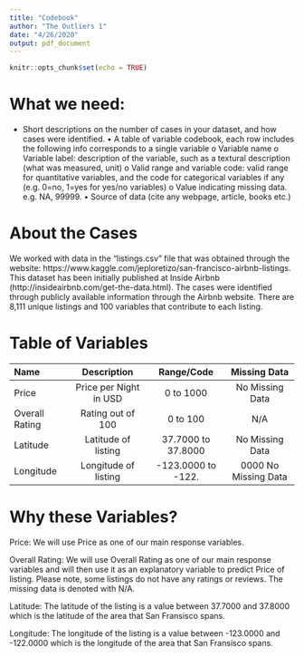```yaml
---
title: "Codebook"
author: "The Outliers 1"
date: "4/26/2020"
output: pdf_document
---
```


```r
knitr::opts_chunk$set(echo = TRUE)
```
# What we need: 
- Short descriptions on the number of cases in your dataset, and how cases were identified.
• A table of variable codebook, each row includes the following info corresponds to a single
variable
o Variable name
o Variable label: description of the variable, such as a textural description (what was
measured, unit)
o Valid range and variable code: valid range for quantitative variables, and the code for
categorical variables if any (e.g. 0=no, 1=yes for yes/no variables)
o Value indicating missing data. e.g. NA, 99999.
• Source of data (cite any webpage, article, books etc.)

# About the Cases

We worked with data in the "listings.csv" file that was obtained through the website: https://www.kaggle.com/jeploretizo/san-francisco-airbnb-listings. This dataset has been initially published at Inside Airbnb (http://insideairbnb.com/get-the-data.html). The cases were identified through publicly available information through the Airbnb website. There are 8,111 unique listings and 100 variables that contribute to each listing.

# Table of Variables

Name                 Description             Range/Code        Missing Data
-----------------   ----------------------  ----------------  ---------------
Price               Price per Night in USD  0 to 1000         No Missing Data
Overall Rating      Rating out of 100       0 to 100          N/A
Latitude            Latitude of listing     37.7000 to 37.8000      No Missing Data
Longitude           Longitude of listing    -123.0000 to -122.0000      No Missing Data
-----------------   ----------------------  ----------------  ---------------

# Why these Variables?
Price: We will use Price as one of our main response variables. 

Overall Rating: We will use Overall Rating as one of our main response variables and will then use it as an explanatory variable to predict Price of listing. Please note, some listings do not have any ratings or reviews. The missing data is denoted with N/A.

Latitude: The latitude of the listing is a value between 37.7000 and 37.8000 which is the latitude of the area that San Fransisco spans.  

Longitude: The longitude of the listing is a value between -123.0000 and -122.0000 which is the longitude of the area that San Fransisco spans.





